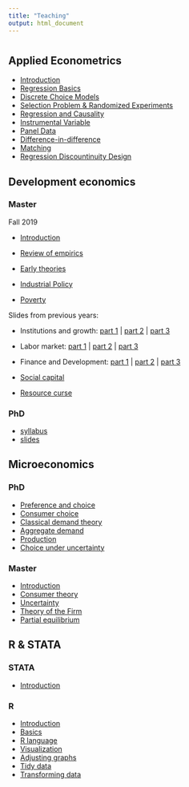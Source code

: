 ```yaml
---
title: "Teaching"
output: html_document
---
```


# {.tabset .tabset-pills .tabset-pills .tabset-pills}


## Applied Econometrics {.tabset .tabset-fade .tabset-fade}


- [Introduction](https://www.dropbox.com/s/xqdwc1fe80ayjrv/introduction.pdf?dl=1)
- [Regression Basics](https://www.dropbox.com/s/0k4qnernabw1inf/OLS.pdf?dl=1)
- [Discrete Choice Models](https://www.dropbox.com/s/s11ogjusxxh3tz1/ML.pdf?dl=1)
- [Selection Problem & Randomized Experiments](https://www.dropbox.com/s/01fky0f94n83kqi/Experiments.pdf?dl=0)
- [Regression and Causality](https://www.dropbox.com/s/lc6v5ph7no0au4h/CIA.pdf?dl=0)
- [Instrumental Variable](https://www.dropbox.com/s/u57sdy307sgsphu/IV.pdf?dl=0)
- [Panel Data](https://www.dropbox.com/s/ho8cidr4i3vg0iz/PanelData.pdf?dl=0)
- [Difference-in-difference](https://www.dropbox.com/s/kuq98an531pqc7v/DiD.pdf?dl=0)
- [Matching](https://www.dropbox.com/s/kuq98an531pqc7v/matching.pdf?dl=0)
- [Regression Discountinuity Design](https://www.dropbox.com/s/kuq98an531pqc7v/RD.pdf?dl=0)

## Development economics {.tabset .tabset-fade .tabset-fade}

### Master
Fall 2019

- [Introduction](https://www.dropbox.com/s/v0a5zz4hrayb0jd/Introduction.pdf?dl=0)

- [Review of empirics](https://www.dropbox.com/s/fgep8qrusjh4hl9/Empirics.pdf?dl=0) 

- [Early theories](https://www.dropbox.com/s/3bt3jpvf5wi9mkh/Earlytheories.pdf?dl=0)

- [Industrial Policy](https://www.dropbox.com/s/o9hz44y86jjahu5/industrialpolicy.pdf?dl=0)

- [Poverty](https://www.dropbox.com/s/m67gm4b704adrab/poverty.pdf?dl=0) 

Slides from previous years:

- Institutions and growth: [part 1](https://www.dropbox.com/s/dx79esq1c9uni26/DevMSC7.pdf?dl=1) |  [part 2](https://www.dropbox.com/s/3jedwa6oenospcg/DevMSC8.pdf?dl=1)  | [part 3](https://www.dropbox.com/s/v4h5a3r2iol45a3/DevMSC9.pdf?dl=1)


- Labor market: [part 1](https://www.dropbox.com/s/wy8sk9rds6mflty/DevMSC13.pdf?dl=1) |   [part 2](https://www.dropbox.com/s/9a5ofrtccalgrjy/DevMSC14.pdf?dl=1) |  [part 3](https://www.dropbox.com/s/5kax9dwkxgdtbs8/DevMSC15.pdf?dl=1)

- Finance and Development: [part 1](https://www.dropbox.com/s/sdbkc81owa37lop/DevFin1.pdf?dl=0) |  [part 2](https://www.dropbox.com/s/5phixmokifhxiw9/DevFin2.pdf?dl=0)  | [part 3](https://www.dropbox.com/s/huttu8zh9iwjzu8/DevFin3.pdf?dl=0)


- [Social capital](https://www.dropbox.com/s/g4d619hy0gc2ren/DevMSC10.pdf?dl=1)

- [Resource curse](https://www.dropbox.com/s/q7s3z4vfgl8a7gn/DevMSC11.pdf?dl=1)


### PhD
- [syllabus](https://www.dropbox.com/s/iurbfjuotqpiofy/Course%20syllabus.docx?dl=1)    
- [slides](https://www.dropbox.com/s/ir6kgh9cm72pxnf/DevPhD.pdf?dl=1)


## Microeconomics {.tabset .tabset-fade .tabset-fade}

### PhD 
- [Preference and choice](https://www.dropbox.com/s/jbd8thpuhzg57ao/MicroPhD1.pdf?dl=1)
- [Consumer choice]() 
- [Classical demand theory]()
- [Aggregate demand]()
- [Production]()
- [Choice under uncertainty]()   

### Master
- [Introduction](https://www.dropbox.com/s/9u93c63x01qmo8z/intro.pdf?dl=1)
- [Consumer theory](https://www.dropbox.com/s/pxqtqo9rk9k8ojc/CONSUMER.pdf?dl=1) 
- [Uncertainty](https://www.dropbox.com/s/itzp0ic92oye8m4/risk.pdf?dl=1)
- [Theory of the Firm](https://www.dropbox.com/s/76zv8340vf0wpkp/firm.pdf?dl=1)
- [Partial equilibrium](https://www.dropbox.com/s/vxkp12oo535ai1l/partial%20equilibrium.pdf?dl=1)


[//]: <> (## Public economics)
[//]: <> (- [syllabus](https://www.dropbox.com/s/srfpjiz1t5l19kx/Taxation%20syllabus.docx?dl=1))    



## R \& STATA {.tabset .tabset-fade .tabset-fade}

### STATA
- [Introduction](rstata.html)

[//]: <> (- [Exercise 1](https://www.dropbox.com/s/hem67p300cfgetj/Stata1.pdf?dl=1)
- [Exercise 2](https://www.dropbox.com/s/528kdc375f2fepq/Stata2.pdf?dl=1)
- [Exercise 3](https://www.dropbox.com/s/9hjyd2hv3n6t9to/Stata3.pdf?dl=1))

### R
- [Introduction](https://www.dropbox.com/s/57zbl4d72w60yae/01-Intro.pdf?dl=1)
- [Basics](https://www.dropbox.com/s/mfmo0zclcsgy95q/02-The-R-Language-Part-1.pdf?dl=1)
- [R language](https://www.dropbox.com/s/mal5m1p61uuut1w/03-The-R-Language-Part-2.pdf?dl=1)
- [Visualization](https://www.dropbox.com/s/6iqja01owwhpfee/04-Visualizing-Data.pdf?dl=1)
- [Adjusting graphs](https://www.dropbox.com/s/8rmabq79n1yojeb/05-Adjusting-Graphs.pdf?dl=1)
- [Tidy data](https://www.dropbox.com/s/sex16ruyvw1m5uo/06-Tidy-Data.pdf?dl=1)
- [Transforming data](https://www.dropbox.com/s/q4d3p7uoc80y5hk/07-Transforming-Data.pdf?dl=0)
